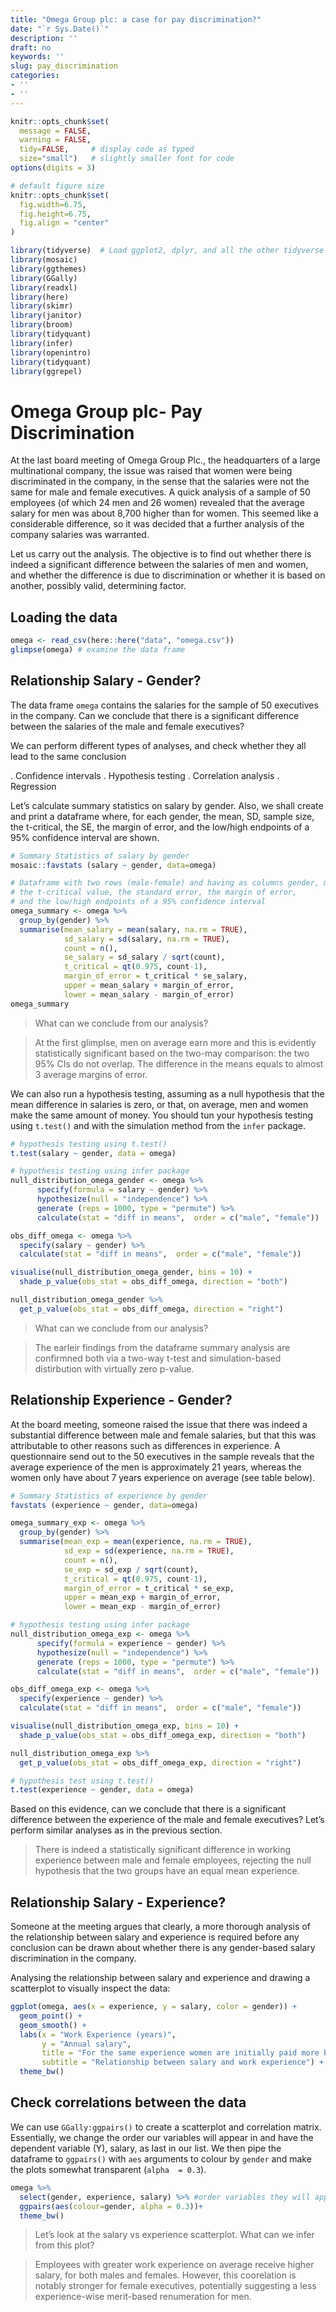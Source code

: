 ```yaml
---
title: "Omega Group plc: a case for pay discrimination?"
date: "`r Sys.Date()`"
description: ''
draft: no
keywords: ''
slug: pay_discrimination
categories:
- ''
- ''
---
```


```r
knitr::opts_chunk$set(
  message = FALSE, 
  warning = FALSE, 
  tidy=FALSE,     # display code as typed
  size="small")   # slightly smaller font for code
options(digits = 3)

# default figure size
knitr::opts_chunk$set(
  fig.width=6.75, 
  fig.height=6.75,
  fig.align = "center"
)
```


```r
library(tidyverse)  # Load ggplot2, dplyr, and all the other tidyverse packages
library(mosaic)
library(ggthemes)
library(GGally)
library(readxl)
library(here)
library(skimr)
library(janitor)
library(broom)
library(tidyquant)
library(infer)
library(openintro)
library(tidyquant)
library(ggrepel)
```

# Omega Group plc- Pay Discrimination

At the last board meeting of Omega Group Plc., the headquarters of a large multinational company, the issue was raised that women were being discriminated in the company, in the sense that the salaries were not the same for male and female executives. A quick analysis of a sample of 50 employees (of which 24 men and 26 women) revealed that the average salary for men was about 8,700 higher than for women. This seemed like a considerable difference, so it was decided that a further analysis of the company salaries was warranted. 

Let us carry out the analysis. The objective is to find out whether there is indeed a significant difference between the salaries of men and women, and whether the difference is due to discrimination or whether it is based on another, possibly valid, determining factor. 

## Loading the data

```r
omega <- read_csv(here::here("data", "omega.csv"))
glimpse(omega) # examine the data frame
```

## Relationship Salary - Gender?

The data frame `omega`  contains the salaries for the sample of 50 executives in the company. Can we conclude that there is a significant difference between the salaries of the male and female executives?

We can perform different types of analyses, and check whether they all lead to the same conclusion 

.	Confidence intervals
.	Hypothesis testing
.	Correlation analysis
.	Regression


Let's calculate summary statistics on salary by gender. Also, we shall create and print a dataframe where, for each gender, the mean, SD, sample size, the t-critical, the SE, the margin of error, and the low/high endpoints of a 95% confidence interval are shown.

```r
# Summary Statistics of salary by gender
mosaic::favstats (salary ~ gender, data=omega)

# Dataframe with two rows (male-female) and having as columns gender, mean, SD, sample size, 
# the t-critical value, the standard error, the margin of error, 
# and the low/high endpoints of a 95% confidence interval
omega_summary <- omega %>%
  group_by(gender) %>%
  summarise(mean_salary = mean(salary, na.rm = TRUE), 
            sd_salary = sd(salary, na.rm = TRUE),
            count = n(),
            se_salary = sd_salary / sqrt(count),
            t_critical = qt(0.975, count-1),
            margin_of_error = t_critical * se_salary,
            upper = mean_salary + margin_of_error,
            lower = mean_salary - margin_of_error)
omega_summary
```

> What can we conclude from our analysis?

> At the first glimplse, men on average earn more and this is evidently statistically significant based on the two-may comparison: the two 95% CIs do not overlap. The difference in the means equals to almost 3 average margins of error.

We can also run a hypothesis testing, assuming as a null hypothesis that the mean difference in salaries is zero, or that, on average, men and women make the same amount of money. You should tun your hypothesis testing using `t.test()` and with the simulation method from the `infer` package.

```r
# hypothesis testing using t.test() 
t.test(salary ~ gender, data = omega)
```

```r
# hypothesis testing using infer package
null_distribution_omega_gender <- omega %>%    
      specify(formula = salary ~ gender) %>%
      hypothesize(null = "independence") %>%
      generate (reps = 1000, type = "permute") %>%
      calculate(stat = "diff in means",  order = c("male", "female"))

obs_diff_omega <- omega %>%
  specify(salary ~ gender) %>%
  calculate(stat = "diff in means",  order = c("male", "female"))

visualise(null_distribution_omega_gender, bins = 10) +
  shade_p_value(obs_stat = obs_diff_omega, direction = "both")

null_distribution_omega_gender %>%
  get_p_value(obs_stat = obs_diff_omega, direction = "right")
```

> What can we conclude from our analysis?

> The earleir findings from the dataframe summary analysis are confirmned both via a two-way t-test and simulation-based distirbution with virtually zero p-value.


## Relationship Experience - Gender?

At the board meeting, someone raised the issue that there was indeed a substantial difference between male and female salaries, but that this was attributable to other reasons such as differences in experience. A questionnaire send out to the 50 executives in the sample reveals that the average experience of the men is approximately 21 years, whereas the women only have about 7 years experience on average (see table below).

```r
# Summary Statistics of experience by gender
favstats (experience ~ gender, data=omega)

omega_summary_exp <- omega %>%
  group_by(gender) %>%
  summarise(mean_exp = mean(experience, na.rm = TRUE), 
            sd_exp = sd(experience, na.rm = TRUE),
            count = n(),
            se_exp = sd_exp / sqrt(count),
            t_critical = qt(0.975, count-1),
            margin_of_error = t_critical * se_exp,
            upper = mean_exp + margin_of_error,
            lower = mean_exp - margin_of_error)

# hypothesis testing using infer package
null_distribution_omega_exp <- omega %>%    
      specify(formula = experience ~ gender) %>%
      hypothesize(null = "independence") %>%
      generate (reps = 1000, type = "permute") %>%
      calculate(stat = "diff in means",  order = c("male", "female"))

obs_diff_omega_exp <- omega %>%
  specify(experience ~ gender) %>%
  calculate(stat = "diff in means",  order = c("male", "female"))

visualise(null_distribution_omega_exp, bins = 10) +
  shade_p_value(obs_stat = obs_diff_omega_exp, direction = "both")

null_distribution_omega_exp %>%
  get_p_value(obs_stat = obs_diff_omega_exp, direction = "right")

# hypothesis test using t.test()
t.test(experience ~ gender, data = omega)
```

Based on this evidence, can we conclude that there is a significant difference between the experience of the male and female executives? Let's perform similar analyses as in the previous section.

> There is indeed a statistically significant difference in working experience between male and female employees, rejecting the null hypothesis that the two groups have an equal mean experience.

## Relationship Salary - Experience?

Someone at the meeting argues that clearly, a more thorough analysis of the relationship between salary and experience is required before any conclusion can be drawn about whether there is any gender-based salary discrimination in the company.

Analysing the relationship between salary and experience and drawing a scatterplot to visually inspect the data:


```r
ggplot(omega, aes(x = experience, y = salary, color = gender)) +
  geom_point() +
  geom_smooth() +
  labs(x = "Work Experience (years)",
       y = "Annual salary",
       title = "For the same experience women are initially paid more but that the premium turns and stays negative after 10yrs of exp", 
       subtitle = "Relationship between salary and work experience") +
  theme_bw()
```


## Check correlations between the data
We can use `GGally:ggpairs()` to create a scatterplot and correlation matrix. Essentially, we change the order our variables will appear in and have the dependent variable (Y), salary, as last in our list. We then pipe the dataframe to `ggpairs()` with `aes` arguments to colour by `gender` and make the plots somewhat transparent (`alpha  = 0.3`).

```r
omega %>% 
  select(gender, experience, salary) %>% #order variables they will appear in ggpairs()
  ggpairs(aes(colour=gender, alpha = 0.3))+
  theme_bw()
```

> Let's look at the salary vs experience scatterplot. What can we infer from this plot?

> Employees with greater work experience on average receive higher salary, for both males and females. However, this coorelation is notably stronger for female executives, potentially suggesting a less experience-wise merit-based renumeration for men.
